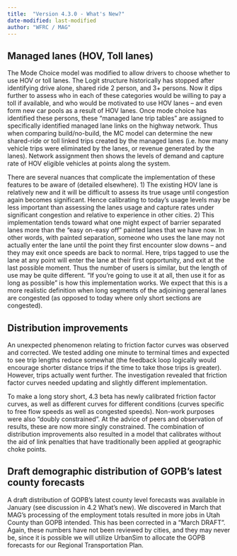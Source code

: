 ```yaml
---
title:  "Version 4.3.0 - What's New?"
date-modified: last-modified
author: "WFRC / MAG"
---
```


## Managed lanes (HOV, Toll lanes)
The Mode Choice model was modified to allow drivers to choose whether to use HOV or toll lanes.  The Logit structure historically has stopped after identifying drive alone, shared ride 2 person, and 3+ persons.  Now it dips further to assess who in each of these categories would be willing to pay a toll if available, and who would be motivated to use HOV lanes – and even form new car pools as a result of HOV lanes.  Once mode choice has identified these persons, these “managed lane trip tables” are assigned to specifically identified managed lane links on the highway network.  Thus when comparing build/no-build, the MC model can determine the new shared-ride or toll linked trips created by the managed lanes (i.e. how many vehicle trips were eliminated by the lanes, or revenue generated by the lanes).  Network assignment then shows the levels of demand and capture rate of HOV eligible vehicles at points along the system.  

There are several nuances that complicate the implementation of these features to be aware of (detailed elsewhere).  1) The existing HOV lane is relatively new and it will be difficult to assess its true usage until congestion again becomes significant.  Hence calibrating to today’s usage levels may be less important than assessing the lanes usage and capture rates under significant congestion and relative to experience in other cities.  2) This implementation tends toward what one might expect of barrier separated lanes more than the “easy on-easy off” painted lanes that we have now.  In other words, with painted separation, someone who uses the lane may not actually enter the lane until the point they first encounter slow downs – and they may exit once speeds are back to normal.  Here, trips tagged to use the lane at any point will enter the lane at their first opportunity, and exit at the last possible moment.  Thus the number of users is similar, but the length of use may be quite different.  “If you’re going to use it at all, then use it for as long as possible” is how this implementation works.  We expect that this is a more realistic definition when long segments of the adjoining general lanes are congested (as opposed to today where only short sections are congested).

## Distribution improvements
An unexpected phenomenon relating to friction factor curves was observed and corrected.  We tested adding one minute to terminal times and expected to see trip lengths reduce somewhat (the feedback loop logically would encourage shorter distance trips if the time to take those trips is greater).  However, trips actually went further.  The investigation revealed that friction factor curves needed updating and slightly different implementation.  

To make a long story short, 4.3 beta has newly calibrated friction factor curves, as well as different curves for different conditions (curves specific to free flow speeds as well as congested speeds).  Non-work purposes were also “doubly constrained”.  At the advice of peers and observation of results, these are now more singly constrained.  The combination of distribution improvements also resulted in a model that calibrates without the aid of link penalties that have traditionally been applied at geographic choke points.

## Draft demographic distribution of GOPB’s latest county forecasts
A draft distribution of GOPB’s latest county level forecasts was available in January (see discussion in 4.2 What’s new).  We discovered in March that MAG’s processing of the employment totals resulted in more jobs in Utah County than GOPB intended.  This has been corrected in a “March DRAFT”.  Again, these numbers have not been reviewed by cities, and they may never be, since it is possible we will utilize UrbanSim to allocate the GOPB forecasts for our Regional Transportation Plan.



